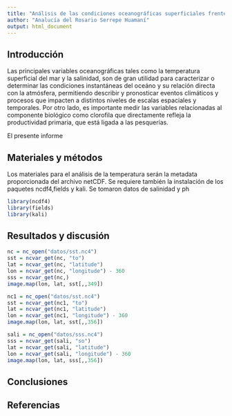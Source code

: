 ```yaml
---
title: "Análisis de las condiciones oceanográficas superficiales frente a Perú durante el año 1988"
author: "Analucía del Rosario Serrepe Huamaní"
output: html_document
---
```


## Introducción
Las principales variables oceanográficas tales como la temperatura superficial del mar y la salinidad, son de gran utilidad para caracterizar o determinar las condiciones instantáneas del oceáno y su relación directa con la atmósfera, permitiendo describir y pronosticar eventos climáticos y procesos que impacten a distintos niveles de escalas espaciales y temporales. Por otro lado, es importante medir las variables relacionadas al componente biológico como clorofila que directamente refleja la productividad primaria, que está ligada a las pesquerías.

El presente informe 




## Materiales y métodos


Los materiales para el análisis de la temperatura serán la metadata proporcionada del archivo netCDF. Se requiere también la instalación de los paquetes ncdf4,fields y kali.
Se tomaron datos de salinidad y ph

```r
library(ncdf4)
library(fields)
library(kali)
```



## Resultados y discusión

```r
nc = nc_open("datos/sst.nc4")
sst = ncvar_get(nc, "to")
lat = ncvar_get(nc, "latitude")
lon = ncvar_get(nc, "longitude") - 360
sss = ncvar_get(nc,)
image.map(lon, lat, sst[,,349])
```

```r
nc1 = nc_open("datos/sst.nc4")
sst = ncvar_get(nc1, "to")
lat = ncvar_get(nc1, "latitude")
lon = ncvar_get(nc1, "longitude") - 360
image.map(lon, lat, sst[,,356])
```
```r
sali = nc_open("datos/sss.nc4")
sss = ncvar_get(sali, "so")
lat = ncvar_get(sali, "latitude")
lon = ncvar_get(sali, "longitude") - 360
image.map(lon, lat, sss[,,356])
```


## Conclusiones

## Referencias

